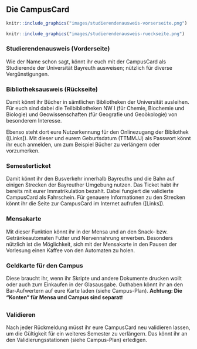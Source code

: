 ## Die CampusCard {#campus-card}

```r
knitr::include_graphics("images/studierendenausweis-vorserseite.png")
```
```r
knitr::include_graphics("images/studierendenausweis-rueckseite.png")
```

### Studierendenausweis (Vorderseite) {-}

Wie der Name schon sagt, könnt ihr euch mit der CampusCard als Studierende der Universität Bayreuth ausweisen; nützlich für diverse Vergünstigungen.

### Bibliotheksausweis (Rückseite) {-}

Damit könnt ihr Bücher in sämtlichen Bibliotheken der Universität ausleihen. Für euch sind dabei die Teilbibliotheken NW I (für Chemie, Biochemie und Biologie) und Geowissenschaften (für Geografie und Geoökologie) von besonderem Interesse.

Ebenso steht dort eure Nutzerkennung für den Onlinezugang der Bibliothek ([Links]). Mit dieser und eurem Geburtsdatum (TTMMJJ) als Passwort könnt ihr euch anmelden, um zum Beispiel Bücher zu verlängern oder vorzumerken.

### Semesterticket {-}

Damit könnt ihr den Busverkehr innerhalb Bayreuths und die Bahn auf einigen Strecken der Bayreuther Umgebung nutzen. Das Ticket habt ihr bereits mit eurer Immatrikulation bezahlt. Dabei fungiert die validierte CampusCard als Fahrschein. Für genauere Informationen zu den Strecken könnt ihr die Seite zur CampusCard im Internet aufrufen ([Links]).

### Mensakarte {-}

Mit dieser Funktion könnt ihr in der Mensa und an den Snack- bzw. Getränkeautomaten Futter und Nervennahrung erwerben. Besonders nützlich ist die Möglichkeit, sich mit der Mensakarte in den Pausen der Vorlesung einen Kaffee von den Automaten zu holen.

### Geldkarte für den Campus {-}

Diese braucht ihr, wenn ihr Skripte und andere Dokumente drucken wollt oder auch zum Einkaufen in der Glasausgabe. Guthaben könnt ihr an den Bar-Aufwertern auf eure Karte laden (siehe Campus-Plan).
**Achtung: Die "Konten" für Mensa und Campus sind separat**❗

### Validieren {-}

Nach jeder Rückmeldung müsst ihr eure CampusCard neu validieren lassen, um die Gültigkeit für ein weiteres Semester zu verlängern. Das könnt ihr an den Validierungsstationen (siehe Campus-Plan) erledigen.
